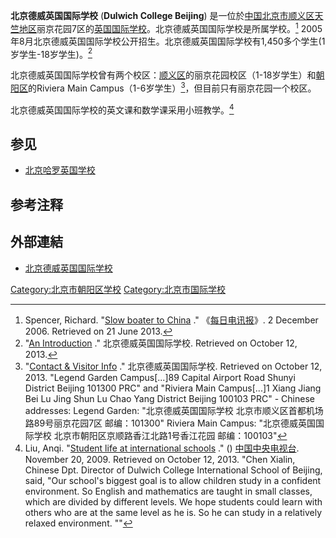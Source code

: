 {{Infobox school
|name = 北京德威英国国际学校<br />Dulwich College Beijing
|image = Main gate of Dulwich College Beijing (20220314141507).jpg
|caption = 位于花园一路的正门
|address = [[北京市|北京市]][[顺义区|顺义区]][[天竺地区|天竺地区]]丽京花园7区
|coordinates = {{coord|40.0384|116.5634|display=inline,title}}
|type = 国际学校
|affiliation = {{link-en|德威学校|Dulwich College}}
|established = 2005年8月
}}
'''北京德威英国国际学校''' ('''Dulwich College Beijing''') 是一位於[[中国|中国]][[北京市|北京市]][[顺义区|顺义区]][[天竺地区|天竺地区]]丽京花园7区的[[英国|英国]][[国际学校|国际学校]]。北京德威英国国际学校是{{link-en|德威学校|Dulwich College}}所属学校。<ref name=SpencerBoat>Spencer, Richard. "[http://www.telegraph.co.uk/culture/3656887/Slow-boater-to-China.html Slow boater to China] {{Wayback|url=http://www.telegraph.co.uk/culture/3656887/Slow-boater-to-China.html |date=20131025185122 }}." 《[[每日电讯报|每日电讯报]]》. 2 December 2006. Retrieved on 21 June 2013.</ref> 2005年8月北京德威英国国际学校公开招生。北京德威英国国际学校有1,450多个学生(1岁学生-18岁学生)。<ref>"[http://www.dulwich-beijing.cn/page.cfm?p=355 An Introduction] {{Wayback|url=http://www.dulwich-beijing.cn/page.cfm?p=355 |date=20131015050124 }}." 北京德威英国国际学校. Retrieved on October 12, 2013.</ref>

北京德威英国国际学校曾有两个校区：[[顺义区|顺义区]]的丽京花园校区（1-18岁学生）和[[朝阳区_(北京市)|朝阳区]]的Riviera Main Campus（1-6岁学生）<ref>"[http://www.dulwich-beijing.cn/page.cfm?p=362 Contact & Visitor Info] {{Wayback|url=http://www.dulwich-beijing.cn/page.cfm?p=362 |date=20130531215137 }}." 北京德威英国国际学校. Retrieved on October 12, 2013. "Legend Garden Campus[...]89 Capital Airport Road Shunyi District Beijing 101300 PRC" and "Riviera Main Campus[...]1 Xiang Jiang Bei Lu Jing Shun Lu Chao Yang District Beijing 100103 PRC" - Chinese addresses: Legend Garden: "北京德威英国国际学校 北京市顺义区首都机场路89号丽京花园7区 邮编：101300" Riviera Main Campus: "北京德威英国国际学校 北京市朝阳区京顺路香江北路1号香江花园 邮编：100103"</ref>，但目前只有丽京花园一个校区。

北京德威英国国际学校的英文课和数学课采用小班教学。<ref>Liu, Anqi. "[http://english.cctv.com/program/chinatoday/20091120/101587.shtml Student life at international schools] {{Webarchive|url=https://archive.is/20131012193741/http://english.cctv.com/program/chinatoday/20091120/101587.shtml |date=2013-10-12 }}." () [[中国中央电视台|中国中央电视台]]. November 20, 2009. Retrieved on October 12, 2013. "Chen Xialin, Chinese Dpt. Director of Dulwich College International School of Beijing, said, "Our school's biggest goal is to allow children study in a confident environment. So English and mathematics are taught in small classes, which are divided by different levels. We hope students could learn with others who are at the same level as he is. So he can study in a relatively relaxed environment. ""</ref>

== 参见 ==
* [[北京哈罗英国学校|北京哈罗英国学校]]

== 参考注释 ==
{{reflist}}

== 外部連結 ==
* {{en icon}} [https://web.archive.org/web/20160924012510/http://www.dulwich-beijing.cn/ 北京德威英国国际学校]
{{在北京的国际学校}}
{{在中华人民共和国的英国国际学校}}
[[Category:北京市朝阳区学校|Category:北京市朝阳区学校]]
[[Category:北京市国际学校|Category:北京市国际学校]]